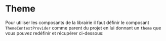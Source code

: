 
<Meta title='Overview|Cheatsheet/Theme' />

# Theme

Pour utiliser les composants de la librairie il faut définir le composant `ThemeContextProvider` comme parent du projet en lui donnant
un `theme` que vous pouvez redéfinir et récupérer ci-dessous:

<ThemeOverview />
